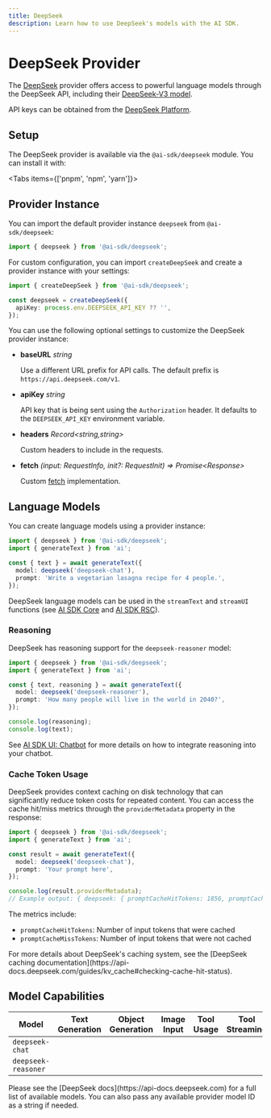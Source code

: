 ```yaml
---
title: DeepSeek
description: Learn how to use DeepSeek's models with the AI SDK.
---
```


# DeepSeek Provider

The [DeepSeek](https://www.deepseek.com) provider offers access to powerful language models through the DeepSeek API, including their [DeepSeek-V3 model](https://github.com/deepseek-ai/DeepSeek-V3).

API keys can be obtained from the [DeepSeek Platform](https://platform.deepseek.com/api_keys).

## Setup

The DeepSeek provider is available via the `@ai-sdk/deepseek` module. You can install it with:

<Tabs items={['pnpm', 'npm', 'yarn']}>
  <Tab>
    <Snippet text="pnpm add @ai-sdk/deepseek" dark />
  </Tab>
  <Tab>
    <Snippet text="npm install @ai-sdk/deepseek" dark />
  </Tab>
  <Tab>
    <Snippet text="yarn add @ai-sdk/deepseek" dark />
  </Tab>
</Tabs>

## Provider Instance

You can import the default provider instance `deepseek` from `@ai-sdk/deepseek`:

```ts
import { deepseek } from '@ai-sdk/deepseek';
```

For custom configuration, you can import `createDeepSeek` and create a provider instance with your settings:

```ts
import { createDeepSeek } from '@ai-sdk/deepseek';

const deepseek = createDeepSeek({
  apiKey: process.env.DEEPSEEK_API_KEY ?? '',
});
```

You can use the following optional settings to customize the DeepSeek provider instance:

- **baseURL** _string_

  Use a different URL prefix for API calls.
  The default prefix is `https://api.deepseek.com/v1`.

- **apiKey** _string_

  API key that is being sent using the `Authorization` header. It defaults to
  the `DEEPSEEK_API_KEY` environment variable.

- **headers** _Record&lt;string,string&gt;_

  Custom headers to include in the requests.

- **fetch** _(input: RequestInfo, init?: RequestInit) => Promise&lt;Response&gt;_

  Custom [fetch](https://developer.mozilla.org/en-US/docs/Web/API/fetch) implementation.

## Language Models

You can create language models using a provider instance:

```ts
import { deepseek } from '@ai-sdk/deepseek';
import { generateText } from 'ai';

const { text } = await generateText({
  model: deepseek('deepseek-chat'),
  prompt: 'Write a vegetarian lasagna recipe for 4 people.',
});
```

DeepSeek language models can be used in the `streamText` and `streamUI` functions (see [AI SDK Core](/docs/ai-sdk-core) and [AI SDK RSC](/docs/ai-sdk-rsc)).

### Reasoning

DeepSeek has reasoning support for the `deepseek-reasoner` model:

```ts
import { deepseek } from '@ai-sdk/deepseek';
import { generateText } from 'ai';

const { text, reasoning } = await generateText({
  model: deepseek('deepseek-reasoner'),
  prompt: 'How many people will live in the world in 2040?',
});

console.log(reasoning);
console.log(text);
```

See [AI SDK UI: Chatbot](/docs/ai-sdk-ui/chatbot#reasoning) for more details
on how to integrate reasoning into your chatbot.

### Cache Token Usage

DeepSeek provides context caching on disk technology that can significantly reduce token costs for repeated content. You can access the cache hit/miss metrics through the `providerMetadata` property in the response:

```ts
import { deepseek } from '@ai-sdk/deepseek';
import { generateText } from 'ai';

const result = await generateText({
  model: deepseek('deepseek-chat'),
  prompt: 'Your prompt here',
});

console.log(result.providerMetadata);
// Example output: { deepseek: { promptCacheHitTokens: 1856, promptCacheMissTokens: 5 } }
```

The metrics include:

- `promptCacheHitTokens`: Number of input tokens that were cached
- `promptCacheMissTokens`: Number of input tokens that were not cached

<Note>
  For more details about DeepSeek's caching system, see the [DeepSeek caching
  documentation](https://api-docs.deepseek.com/guides/kv_cache#checking-cache-hit-status).
</Note>

## Model Capabilities

| Model               | Text Generation     | Object Generation   | Image Input         | Tool Usage          | Tool Streaming      |
| ------------------- | ------------------- | ------------------- | ------------------- | ------------------- | ------------------- |
| `deepseek-chat`     | <Check size={18} /> | <Check size={18} /> | <Cross size={18} /> | <Check size={18} /> | <Check size={18} /> |
| `deepseek-reasoner` | <Check size={18} /> | <Cross size={18} /> | <Cross size={18} /> | <Cross size={18} /> | <Cross size={18} /> |

<Note>
  Please see the [DeepSeek docs](https://api-docs.deepseek.com) for a full list
  of available models. You can also pass any available provider model ID as a
  string if needed.
</Note>
